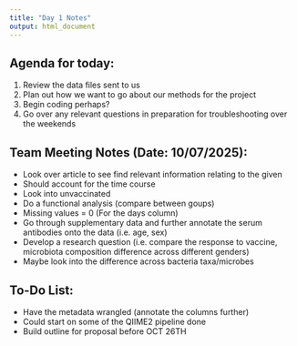 ```yaml
---
title: "Day 1 Notes"
output: html_document
---
```


## Agenda for today:

1)  Review the data files sent to us
2)  Plan out how we want to go about our methods for the project
3)  Begin coding perhaps?
4)  Go over any relevant questions in preparation for troubleshooting over the weekends

## Team Meeting Notes (Date: 10/07/2025):

-   Look over article to see find relevant information relating to the given
-   Should account for the time course
-   Look into unvaccinated
-   Do a functional analysis (compare between goups)
-   Missing values = 0 (For the days column)
-   Go through supplementary data and further annotate the serum antibodies onto the data (i.e. age, sex)
-   Develop a research question (i.e. compare the response to vaccine, microbiota composition difference across different genders)
-   Maybe look into the difference across bacteria taxa/microbes

## To-Do List:

-   Have the metadata wrangled (annotate the columns further)
-   Could start on some of the QIIME2 pipeline done
-   Build outline for proposal before OCT 26TH

